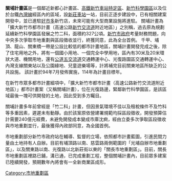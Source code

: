 {{Merge|關埔重劃區|date=2015-03-07}}
'''關埔計畫區'''是一個鄰近新都心計畫區、[[高鐵新竹車站特定區|高鐵新竹車站特定區]]、[[新竹科學園區|新竹科學園區]]以及位於台鐵[[內灣線|內灣線]]經區內的區域，設[[新莊車站_(新竹市)|新莊車站]]一站，目前正逐步建設中，已有相關建案開發中，並已進駐[[好市多|好市多]]新竹店，未來可能有大型商業設施將進駐。
關埔計畫為「擴大新竹市都市計畫（高速公路[[新竹交流道|新竹交流道]]附近地區）」之別稱，過去原為規劃延續新竹科學園區發展之竹二科，面積約327公頃。[[新竹市政府|新竹市政府]]考量財務問題，向中央多次爭取市地重劃與區段徵收並行，終獲同意，此為全台首例。
千甲、埔頂、龍山、關東橋一帶是公設比較低的都市計畫地區，關埔計畫開發完成之後，除了住宅用地之外，將有一個國小用地、一個完全中學用地，區內有30米及20米環狀大道、機關用地，還有[[公道五交流道|公道五交流道]]交通轉運中心、光復路園區交通轉運中心、內灣支線關東站以及公園綠地、兒童遊樂場等，計將補完目前關東地區所缺乏的公共設施。
該計畫於94年7月發佈實施，114年為計畫目標年。

在新竹市眾多都市計畫細項中，「擴大新竹市都市計畫（高速公路新竹交流道附近地區）」都市計畫案（又稱關埔計畫），位在光復路邊，緊鄰新竹科學園區，是該區域最後一塊可供開發的土地，因此受到多方矚目。

關埔計畫多年前曾經是「竹二科」計畫，但因景氣環境不佳以及租稅條件不及竹科等多重因素，遲遲未有動靜。由於該案原依營建署規範均採區段徵收，開發預算估計需要240億元經費，未避免開發成本變成市庫沈痾，經由立委多次爭取區段徵收與市地重劃並行，最後獲得內政部同意，為全國首例。

市地重劃部分新竹市政府站在輔導、監督的立場，依照都市計畫藍圖，引進民間力量由土地持有人自辦。目前有埔頂路以南、慈雲路兩側範圍的「光埔自辦市地重劃區」，以及關東路以南、光復路以北新莊街以東的「關長市地重劃區」。目前，關長市地重劃區裡路已鋪，溝已通，已完成重劃工程，整個關埔計畫內，目前眾多建案已陸續開發，預期數年內將會有一全新商業區成形。

[[Category:市地重劃區|Category:市地重劃區]]